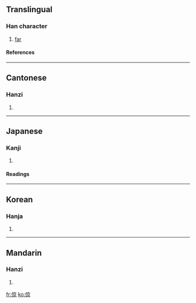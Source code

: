 ==Translingual==
===Han character===
{{Han char|rn=9|rad=人|as=08|sn=10|four=2029<sub>6</sub>|canj=人卜口火 (OYRF)}}
# [[far]]
====References====
{{Han ref|kx=0108.090|dkj=00780|dj=0230.050|hdz=10182.070|uh=501E|ud=20510|bh=D0C8|bd=53448}}
----
==Cantonese==
===Hanzi===
{{yue-hanzi|jyut=|y=leung6}}
# {{defn|Cantonese}}
----
==Japanese==
===Kanji===
{{ja-kanji|grade=|rs=人08}}
# {{defn|Japanese}}
====Readings====
{{ja-readings|on=[[けい]] (kei), [[きょう]] (kyō), [[りょう]] (ryō), [[おう]] (ō)|kun=[[つよい]] (tsuyoi), [[あきらか]] (akiraka), [[とおい]] (tooi), [[もとめる]] (motomeru), [[きそふ]] (kisofu)}}
----
==Korean==
===Hanja===
{{ko-hanja|hangeul=경|rv=gyeong|mr=kyŏng}}
# {{defn|Korean}}
----
==Mandarin==
===Hanzi===
{{cmn-hanzi|pin=[[jìng]] ([[jing4]])|wg=ching<sup>4</sup>}}
# {{defn|Mandarin}}

[[fr:倞]]
[[ko:倞]]